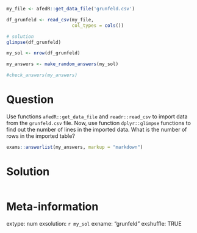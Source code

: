 ```r
my_file <- afedR::get_data_file('grunfeld.csv')

df_grunfeld <- read_csv(my_file, 
                        col_types = cols())

# solution
glimpse(df_grunfeld)

my_sol <- nrow(df_grunfeld)
```

```r
my_answers <- make_random_answers(my_sol)

#check_answers(my_answers)
```


Question
========

Use functions `afedR::get_data_file` and `readr::read_csv` to import data from the `grunfeld.csv` file. Now, use function `dplyr::glimpse` functions to find out the number of lines in the imported data. What is the number of rows in the imported table?

```r
exams::answerlist(my_answers, markup = "markdown")
```

Solution
================

```r
```

Meta-information
================
extype: num
exsolution: `r my_sol`
exname: "grunfeld"
exshuffle: TRUE

